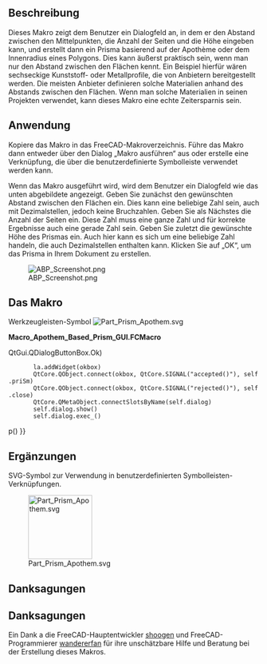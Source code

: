 <languages/>

{{Macro/de
|Name=Apothem-basierte Prisma-GUI
|Icon=Part Prism Apothem.svg
|Description=Dieses Makro zeigt dem Benutzer ein Dialogfeld an, in dem er den Abstand zwischen den Mittelpunkten, die Anzahl der Seiten und die Höhe eingeben kann, und erstellt dann ein Prisma basierend auf der Apothem oder dem Inradius eines Polygons. Dies kann äußerst praktisch sein, wenn man nur den Abstand zwischen den Flächen kennt. Ein Beispiel hierfür wären sechseckige Kunststoff- oder Metallprofile, die von Anbietern bereitgestellt werden. Die meisten Anbieter definieren solche Materialien anhand des Abstands zwischen den Flächen. Wenn man solche Materialien in seinen Projekten verwendet, kann dieses Makro eine echte Zeitersparnis sein.
|Author=Quick61
|Version=1.0
|Date=2014-12-31
|Download=[https://wiki.freecad.org/images/4/4e/Part_Prism_Apothem.svg Werkzeugleisten-Symbol]
|FCVersion=Alle
}}

<span id="Description"></span>
== Beschreibung ==

Dieses Makro zeigt dem Benutzer ein Dialogfeld an, in dem er den Abstand zwischen den Mittelpunkten, die Anzahl der Seiten und die Höhe eingeben kann, und erstellt dann ein Prisma basierend auf der Apothème oder dem Innenradius eines Polygons. Dies kann äußerst praktisch sein, wenn man nur den Abstand zwischen den Flächen kennt. Ein Beispiel hierfür wären sechseckige Kunststoff- oder Metallprofile, die von Anbietern bereitgestellt werden. Die meisten Anbieter definieren solche Materialien anhand des Abstands zwischen den Flächen. Wenn man solche Materialien in seinen Projekten verwendet, kann dieses Makro eine echte Zeitersparnis sein. 

<span id="How_To_Use"></span>
== Anwendung ==

Kopiere das Makro in das FreeCAD-Makroverzeichnis. Führe das Makro dann entweder über den Dialog „Makro ausführen“ aus oder erstelle eine Verknüpfung, die über die benutzerdefinierte Symbolleiste verwendet werden kann.  

Wenn das Makro ausgeführt wird, wird dem Benutzer ein Dialogfeld wie das unten abgebildete angezeigt. Geben Sie zunächst den gewünschten Abstand zwischen den Flächen ein. Dies kann eine beliebige Zahl sein, auch mit Dezimalstellen, jedoch keine Bruchzahlen. Geben Sie als Nächstes die Anzahl der Seiten ein. Diese Zahl muss eine ganze Zahl und für korrekte Ergebnisse auch eine gerade Zahl sein. Geben Sie zuletzt die gewünschte Höhe des Prismas ein. Auch hier kann es sich um eine beliebige Zahl handeln, die auch Dezimalstellen enthalten kann. Klicken Sie auf „OK“, um das Prisma in Ihrem Dokument zu erstellen. 

[[Image:ABP Screenshot.png|center]]

<span id="The_Macro"></span>
== Das Makro ==

Werkzeugleisten-Symbol [[Image:Part_Prism_Apothem.svg]]

'''Macro_Apothem_Based_Prism_GUI.FCMacro'''

{{MacroCode|code=
# # # # # # # # # # #
#
# Apothem Based Prism
#
# This script will take the input of the distance between flats, (apothem, aka inradius), 
# and the number of sidesfor a regular polygon along with a height and produce a 
# correctly sized prism derived from the circumradius.
#
# # # # # # # # # # #
 
import FreeCAD, FreeCADGui, Part, PartGui, math
from FreeCAD import Base
from PySide import QtGui, QtCore
from math import cos, radians
App = FreeCAD
Gui = FreeCADGui
 
class p():
 
 
    def priSm(self):
 
        try:
            dbf = float(self.d1.text())
            nos = int(self.d2.text())
            hth = float(self.d3.text())
            aR = dbf / 2
            op1 = 180/float(nos)
            coS = cos(math.radians(op1))
            cR = aR / coS
            prism=App.ActiveDocument.addObject("Part::Prism","Prism")
            prism.Polygon=nos
            prism.Circumradius=cR
            prism.Height=hth
            prism.Placement=Base.Placement(Base.Vector(0.00,0.00,0.00),Base.Rotation(0.00,0.00,0.00,1.00))
            prism.Label='Prism'
            App.ActiveDocument.recompute()
            Gui.SendMsgToActiveView("ViewFit")
        except:
            FreeCAD.Console.PrintError("Unable to complete task")
 
            self.close()
 
    def close(self):
        self.dialog.hide()
 
 
#
# Make dialog box and get input for distance between flats, number of sides, and height
#
 
    def __init__(self):
        self.dialog = None
 
        self.dialog = QtGui.QDialog()
        self.dialog.resize(280,110)
 
        self.dialog.setWindowTitle("Apothem Based Prism")
        la = QtGui.QVBoxLayout(self.dialog)
 
        iN1 = QtGui.QLabel("Distance Between Flats")
        la.addWidget(iN1)
        self.d1 = QtGui.QLineEdit()
        la.addWidget(self.d1)
 
        iN2 = QtGui.QLabel("Number Of Sides (Best results - use even numbers)")
        la.addWidget(iN2)
        self.d2 = QtGui.QLineEdit()
        la.addWidget(self.d2)
 
        iN3 = QtGui.QLabel("Prism Height")
        la.addWidget(iN3)
        self.d3 = QtGui.QLineEdit()
        la.addWidget(self.d3)
 
        okbox = QtGui.QDialogButtonBox(self.dialog)
        okbox.setOrientation(QtCore.Qt.Horizontal)
        okbox.setStandardButtons(QtGui.QDialogButtonBox.Cancel{{!}}QtGui.QDialogButtonBox.Ok)
        la.addWidget(okbox)
        QtCore.QObject.connect(okbox, QtCore.SIGNAL("accepted()"), self.priSm)
        QtCore.QObject.connect(okbox, QtCore.SIGNAL("rejected()"), self.close)
        QtCore.QMetaObject.connectSlotsByName(self.dialog)
        self.dialog.show()
        self.dialog.exec_()
 
p()
}}

<span id="Additions"></span>
== Ergänzungen ==

SVG-Symbol zur Verwendung in benutzerdefinierten Symbolleisten-Verknüpfungen.
 
[[Image:Part Prism Apothem.svg|128px]]

<span id="Acknowledgements"></span>
== Danksagungen ==

<div class="mw-translate-fuzzy">
== Danksagungen ==
Ein Dank a die FreeCAD-Hauptentwickler  [https://forum.freecad.org/memberlist.php?mode=viewprofile&u=765 shoogen] und FreeCAD-Programmierer [https://forum.freecad.org/memberlist.php?mode=viewprofile&u=1375 wandererfan] für ihre unschätzbare Hilfe und Beratung bei der Erstellung dieses Makros.
</div>